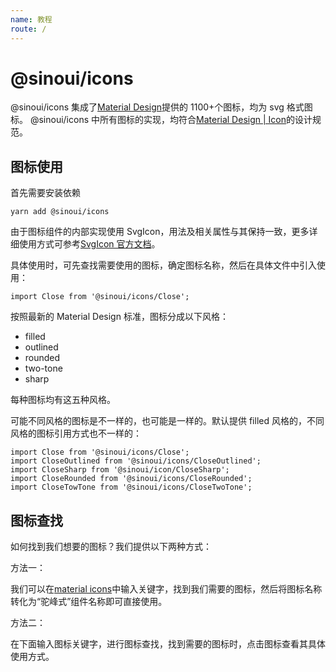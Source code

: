 ```yaml
---
name: 教程
route: /
---
```



# @sinoui/icons

@sinoui/icons 集成了[Material Design](https://material.io/resources/icons/?style=baseline)提供的 1100+个图标，均为 svg 格式图标。
@sinoui/icons 中所有图标的实现，均符合[Material Design | Icon](https://material.io/design/iconography/system-icons.html#)的设计规范。

## 图标使用

首先需要安装依赖

```shell
yarn add @sinoui/icons
```

由于图标组件的内部实现使用 SvgIcon，用法及相关属性与其保持一致，更多详细使用方式可参考[SvgIcon 官方文档]()。

具体使用时，可先查找需要使用的图标，确定图标名称，然后在具体文件中引入使用：

```tsx
import Close from '@sinoui/icons/Close';
```

按照最新的 Material Design 标准，图标分成以下风格：

- filled
- outlined
- rounded
- two-tone
- sharp

每种图标均有这五种风格。

可能不同风格的图标是不一样的，也可能是一样的。默认提供 filled 风格的，不同风格的图标引用方式也不一样的：

```tsx
import Close from '@sinoui/icons/Close';
import CloseOutlined from '@sinoui/icons/CloseOutlined';
import CloseSharp from '@sinoui/icon/CloseSharp';
import CloseRounded from '@sinoui/icons/CloseRounded';
import CloseTowTone from '@sinoui/icons/CloseTwoTone';
```

## 图标查找

如何找到我们想要的图标？我们提供以下两种方式：

方法一：

我们可以在[material icons](https://material.io/resources/icons/?style=baseline)中输入关键字，找到我们需要的图标，然后将图标名称转化为“驼峰式”组件名称即可直接使用。

方法二：

在下面输入图标关键字，进行图标查找，找到需要的图标时，点击图标查看其具体使用方式。

<IconList />
